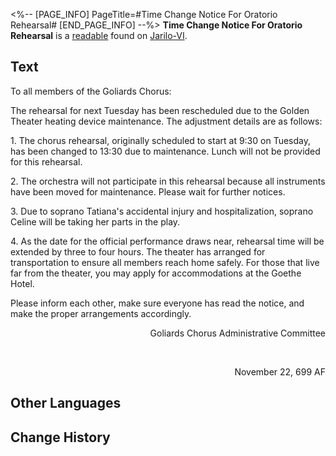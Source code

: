 <%-- [PAGE_INFO]
PageTitle=#Time Change Notice For Oratorio Rehearsal#
[END_PAGE_INFO] --%>
{{Readable Infobox
|id           = 032
|partIds      = 190140
|title        = 
|image        = Item Jarilo-VI Readable.png
|world        = Jarilo-VI
|parts        = 1
|author       = <!--to be added-->
|description  = A notice of time change for the rehearsal to ensure its members coordinate the proper arrangements.
|part1        = Time Change Notice For Oratorio Rehearsal
|source1      = {{cx|Source missing}}
|characters   = 
|factions     = 
}}
'''Time Change Notice For Oratorio Rehearsal''' is a [[readable]] found on [[Jarilo-VI]].
<!--
==Location==
{{Map Embed|<map name>|<marker id>}}
-->
==Text==
{{Size|+2|<div align="center">Time Change Notice For Oratorio Rehearsal</div>}}

To all members of the Goliards Chorus:

The rehearsal for next Tuesday has been rescheduled due to the Golden Theater heating device maintenance. The adjustment details are as follows:

1. The chorus rehearsal, originally scheduled to start at 9:30 on Tuesday, has been changed to 13:30 due to maintenance. Lunch will not be provided for this rehearsal.

2. The orchestra will not participate in this rehearsal because all instruments have been moved for maintenance. Please wait for further notices.

3. Due to soprano Tatiana's accidental injury and hospitalization, soprano Celine will be taking her parts in the play.

4. As the date for the official performance draws near, rehearsal time will be extended by three to four hours. The theater has arranged for transportation to ensure all members reach home safely. For those that live far from the theater, you may apply for accommodations at the Goethe Hotel.

Please inform each other, make sure everyone has read the notice, and make the proper arrangements accordingly.

<div align="right">Goliards Chorus Administrative Committee</div><br /><div align="right">November 22, 699 AF</div>

<!--
==Trivia==
* 
-->
==Other Languages==
{{Other Languages
|en   = Time Change Notice For Oratorio Rehearsal
|zhs  = 关于清唱剧排练时间变更通知
|zht  = 關於清唱劇排練時間變更通知
|ja   = オラトリオのリハーサル時間の変更に関する通知
|ko   = 오라토리오 연습 시간 변경 안내
|es   = Aviso de cambio de hora del ensayo del oratorio
|fr   = Avis de changement d'horaire de répétition pour l'oratorio
|ru   = Уведомление об изменении времени репетиции оратории
|th   = ประกาศเกี่ยวกับการเปลี่ยนแปลงเวลาซ้อมของละคร Oratorio
|vi   = Thông Báo Thay Đổi Thời Gian Tập Oratorio
|de   = Ankündigung der Zeitplanänderung für die Probe des Oratoriums
|id   = Pemberitahuan tentang Perubahan Jadwal Latihan Oratorio
|pt   = Aviso de Mudança de Horário do Ensaio do Oratório
}}

==Change History==
{{Change History|1.0}}